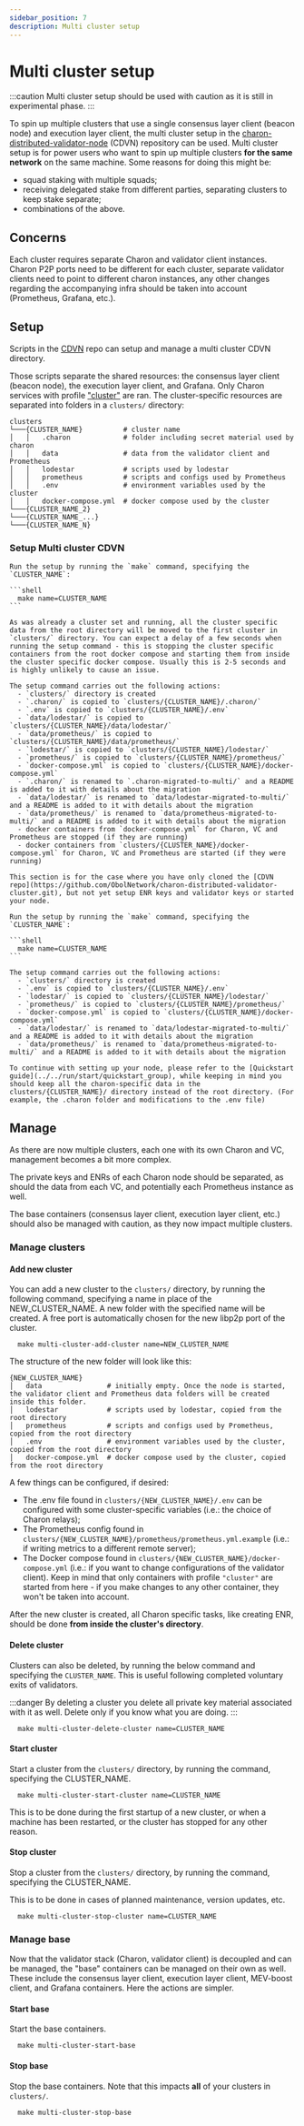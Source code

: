 ```yaml
---
sidebar_position: 7
description: Multi cluster setup
---
```



# Multi cluster setup

:::caution
Multi cluster setup should be used with caution as it is still in experimental phase.
:::

To spin up multiple clusters that use a single consensus layer client (beacon node) and execution layer client, the multi cluster setup in the [charon-distributed-validator-node](https://github.com/ObolNetwork/charon-distributed-validator-node) (CDVN) repository can be used. Multi cluster setup is for power users who want to spin up multiple clusters **for the same network** on the same machine. Some reasons for doing this might be:

- squad staking with multiple squads;
- receiving delegated stake from different parties, separating clusters to keep stake separate;
- combinations of the above.

## Concerns

Each cluster requires separate Charon and validator client instances. Charon P2P ports need to be different for each cluster, separate validator clients need to point to different charon instances, any other changes regarding the accompanying infra should be taken into account (Prometheus, Grafana, etc.).

## Setup

Scripts in the [CDVN](https://github.com/ObolNetwork/charon-distributed-validator-node) repo can setup and manage a multi cluster CDVN directory.

Those scripts separate the shared resources: the consensus layer client (beacon node), the execution layer client, and Grafana. Only Charon services with profile ["cluster"](https://github.com/ObolNetwork/charon-distributed-validator-node/blob/ad4044faf78bbe972437abb5dfb3b1e856776c22/docker-compose.yml#L82) are ran. The cluster-specific resources are separated into folders in a `clusters/` directory:

```directory
clusters
└───{CLUSTER_NAME}          # cluster name
│   │   .charon             # folder including secret material used by charon
│   │   data                # data from the validator client and Prometheus
│   │   lodestar            # scripts used by lodestar
│   │   prometheus          # scripts and configs used by Prometheus
│   │   .env                # environment variables used by the cluster
│   │   docker-compose.yml  # docker compose used by the cluster
└───{CLUSTER_NAME_2}
└───{CLUSTER_NAME_...}
└───{CLUSTER_NAME_N}
```

### Setup Multi cluster CDVN

<Tabs groupId="cluster-creation-stage">
  <TabItem value="already running" label="I already have single cluster running" default>
    
    Run the setup by running the `make` command, specifying the `CLUSTER_NAME`:

    ```shell
      make name=CLUSTER_NAME
    ```

    As was already a cluster set and running, all the cluster specific data from the root directory will be moved to the first cluster in `clusters/` directory. You can expect a delay of a few seconds when running the setup command - this is stopping the cluster specific containers from the root docker compose and starting them from inside the cluster specific docker compose. Usually this is 2-5 seconds and is highly unlikely to cause an issue.

    The setup command carries out the following actions:
      - `clusters/` directory is created
      - `.charon/` is copied to `clusters/{CLUSTER_NAME}/.charon/`
      - `.env` is copied to `clusters/{CLUSTER_NAME}/.env`
      - `data/lodestar/` is copied to `clusters/{CLUSTER_NAME}/data/lodestar/`
      - `data/prometheus/` is copied to `clusters/{CLUSTER_NAME}/data/prometheus/`
      - `lodestar/` is copied to `clusters/{CLUSTER_NAME}/lodestar/`
      - `prometheus/` is copied to `clusters/{CLUSTER_NAME}/prometheus/`
      - `docker-compose.yml` is copied to `clusters/{CLUSTER_NAME}/docker-compose.yml`
      - `.charon/` is renamed to `.charon-migrated-to-multi/` and a README is added to it with details about the migration
      - `data/lodestar/` is renamed to `data/lodestar-migrated-to-multi/` and a README is added to it with details about the migration
      - `data/prometheus/` is renamed to `data/prometheus-migrated-to-multi/` and a README is added to it with details about the migration
      - docker containers from `docker-compose.yml` for Charon, VC and Prometheus are stopped (if they are running)
      - docker containers from `clusters/{CLUSTER_NAME}/docker-compose.yml` for Charon, VC and Prometheus are started (if they were running)
  </TabItem>
  <TabItem value="just starting" label="I am just starting with CDVN" default>

    This section is for the case where you have only cloned the [CDVN repo](https://github.com/ObolNetwork/charon-distributed-validator-cluster.git), but not yet setup ENR keys and validator keys or started your node.

    Run the setup by running the `make` command, specifying the `CLUSTER_NAME`:

    ```shell
      make name=CLUSTER_NAME
    ```

    The setup command carries out the following actions:
      - `clusters/` directory is created
      - `.env` is copied to `clusters/{CLUSTER_NAME}/.env`
      - `lodestar/` is copied to `clusters/{CLUSTER_NAME}/lodestar/`
      - `prometheus/` is copied to `clusters/{CLUSTER_NAME}/prometheus/`
      - `docker-compose.yml` is copied to `clusters/{CLUSTER_NAME}/docker-compose.yml`
      - `data/lodestar/` is renamed to `data/lodestar-migrated-to-multi/` and a README is added to it with details about the migration
      - `data/prometheus/` is renamed to `data/prometheus-migrated-to-multi/` and a README is added to it with details about the migration
  
    To continue with setting up your node, please refer to the [Quickstart guide](../../run/start/quickstart_group), while keeping in mind you should keep all the charon-specific data in the clusters/{CLUSTER_NAME}/ directory instead of the root directory. (For example, the .charon folder and modifications to the .env file)

  </TabItem>
</Tabs>

## Manage

As there are now multiple clusters, each one with its own Charon and VC, management becomes a bit more complex.

The private keys and ENRs of each Charon node should be separated, as should the data from each VC, and potentially each Prometheus instance as well.

The base containers (consensus layer client, execution layer client, etc.) should also be managed with caution, as they now impact multiple clusters.

### Manage clusters

#### Add new cluster

You can add a new cluster to the `clusters/` directory, by running the following command, specifying a name in place of the NEW_CLUSTER_NAME. A new folder with the specified name will be created. A free port is automatically chosen for the new libp2p port of the cluster.

```shell
  make multi-cluster-add-cluster name=NEW_CLUSTER_NAME
```

The structure of the new folder will look like this:

```directory
{NEW_CLUSTER_NAME}
│   data                # initially empty. Once the node is started, the validator client and Prometheus data folders will be created inside this folder.
│   lodestar            # scripts used by lodestar, copied from the root directory
│   prometheus          # scripts and configs used by Prometheus, copied from the root directory
│   .env                # environment variables used by the cluster, copied from the root directory
│   docker-compose.yml  # docker compose used by the cluster, copied from the root directory
```

A few things can be configured, if desired:

- The .env file found in `clusters/{NEW_CLUSTER_NAME}/.env` can be configured with some cluster-specific variables (i.e.: the choice of Charon relays);
- The Prometheus config found in `clusters/{NEW_CLUSTER_NAME}/prometheus/prometheus.yml.example` (i.e.: if writing metrics to a different remote server);
- The Docker compose found in `clusters/{NEW_CLUSTER_NAME}/docker-compose.yml` (i.e.: if you want to change configurations of the validator client). Keep in mind that only containers with profile `"cluster"` are started from here - if you make changes to any other container, they won't be taken into account.

After the new cluster is created, all Charon specific tasks, like creating ENR, should be done **from inside the cluster's directory**.

#### Delete cluster

Clusters can also be deleted, by running the below command and specifying the `CLUSTER_NAME`. This is useful following completed voluntary exits of validators.

:::danger
By deleting a cluster you delete all private key material associated with it as well. Delete only if you know what you are doing.
:::

```shell
  make multi-cluster-delete-cluster name=CLUSTER_NAME
```

#### Start cluster

Start a cluster from the `clusters/` directory, by running the command, specifying the CLUSTER_NAME.

```shell
  make multi-cluster-start-cluster name=CLUSTER_NAME
```

This is to be done during the first startup of a new cluster, or when a machine has been restarted, or the cluster has stopped for any other reason.

#### Stop cluster

Stop a cluster from the `clusters/` directory, by running the command, specifying the CLUSTER_NAME.

This is to be done in cases of planned maintenance, version updates, etc.

```shell
  make multi-cluster-stop-cluster name=CLUSTER_NAME
```

### Manage base

Now that the validator stack (Charon, validator client) is decoupled and can be managed, the "base" containers can be managed on their own as well. These include the consensus layer client, execution layer client, MEV-boost client, and Grafana containers. Here the actions are simpler.

#### Start base

Start the base containers.

```shell
  make multi-cluster-start-base
```

#### Stop base

Stop the base containers. Note that this impacts **all** of your clusters in `clusters/`.

```shell
  make multi-cluster-stop-base
```
